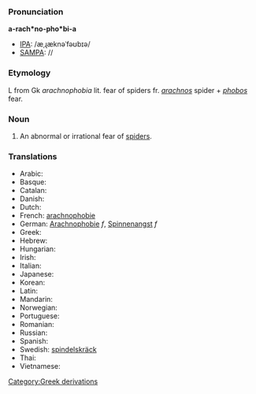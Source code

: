 ===Pronunciation===

'''a-rach*no-pho*bi-a'''
*[[IPA]]: /æˌɻæknəˈfəʊbɪə/
*[[SAMPA]]: //

===Etymology===

L from Gk ''arachnophobia'' lit. fear of spiders fr. ''[[arachnos]]'' spider + ''[[phobos]]'' fear.

===Noun===

#An abnormal or irrational fear of [[spider]]s.

===Translations===

*Arabic:
*Basque:
*Catalan:
*Danish:
*Dutch:
*French: [[arachnophobie]]
*German: [[Arachnophobie]] ''f'', [[Spinnenangst]] ''f''
*Greek:
*Hebrew:
*Hungarian:
*Irish:
*Italian:
*Japanese:
*Korean:
*Latin:
*Mandarin:
*Norwegian:
*Portuguese:
*Romanian:
*Russian:
*Spanish:
*Swedish: [[spindelskräck]]
*Thai:
*Vietnamese:
[[Category:Greek derivations]]